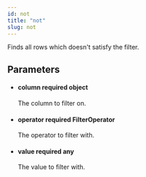```yaml
---
id: not
title: "not"
slug: not
---
```



Finds all rows which doesn't satisfy the filter.



## Parameters


<ul className="method-list-group">
  
<li className="method-list-item">
  <h4 className="method-list-item-label">
    <span className="method-list-item-label-name">
      column
    </span>
    <span className="method-list-item-label-badge required">
      required
    </span>
    <span className="method-list-item-validation">
      object
    </span>
  </h4>
  <div class="method-list-item-description">

The column to filter on.
  
  </div>
  
</li>


<li className="method-list-item">
  <h4 className="method-list-item-label">
    <span className="method-list-item-label-name">
      operator
    </span>
    <span className="method-list-item-label-badge required">
      required
    </span>
    <span className="method-list-item-validation">
      FilterOperator
    </span>
  </h4>
  <div class="method-list-item-description">

The operator to filter with.
  
  </div>
  
</li>


<li className="method-list-item">
  <h4 className="method-list-item-label">
    <span className="method-list-item-label-name">
      value
    </span>
    <span className="method-list-item-label-badge required">
      required
    </span>
    <span className="method-list-item-validation">
      any
    </span>
  </h4>
  <div class="method-list-item-description">

The value to filter with.
  
  </div>
  
</li>

</ul>